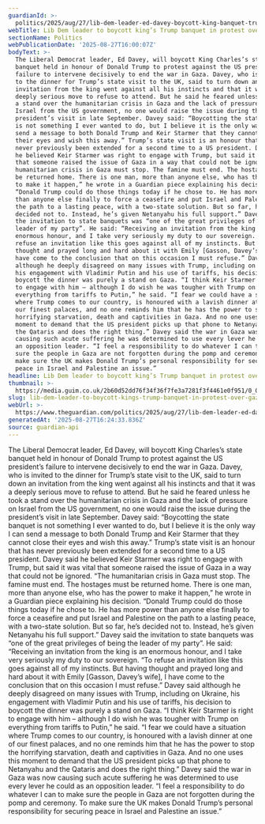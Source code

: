 ```yaml
---
guardianId: >-
  politics/2025/aug/27/lib-dem-leader-ed-davey-boycott-king-banquet-trump-protest-gaza
webTitle: Lib Dem leader to boycott king’s Trump banquet in protest over Gaza
sectionName: Politics
webPublicationDate: '2025-08-27T16:00:07Z'
bodyText: >-
  The Liberal Democrat leader, Ed Davey, will boycott King Charles’s state
  banquet held in honour of Donald Trump to protest against the US president’s
  failure to intervene decisively to end the war in Gaza. Davey, who is invited
  to the dinner for Trump’s state visit to the UK, said to turn down an
  invitation from the king went against all his instincts and that it was a
  deeply serious move to refuse to attend. But he said he feared unless he took
  a stand over the humanitarian crisis in Gaza and the lack of pressure on
  Israel from the US government, no one would raise the issue during the
  president’s visit in late September. Davey said: “Boycotting the state banquet
  is not something I ever wanted to do, but I believe it is the only way I can
  send a message to both Donald Trump and Keir Starmer that they cannot close
  their eyes and wish this away.” Trump’s state visit is an honour that has
  never previously been extended for a second time to a US president. Davey said
  he believed Keir Starmer was right to engage with Trump, but said it was vital
  that someone raised the issue of Gaza in a way that could not be ignored. “The
  humanitarian crisis in Gaza must stop. The famine must end. The hostages must
  be returned home. There is one man, more than anyone else, who has the power
  to make it happen,” he wrote in a Guardian piece explaining his decision.
  “Donald Trump could do those things today if he chose to. He has more power
  than anyone else finally to force a ceasefire and put Israel and Palestine on
  the path to a lasting peace, with a two-state solution. But so far, he’s
  decided not to. Instead, he’s given Netanyahu his full support.” Davey said
  the invitation to state banquets was “one of the great privileges of being the
  leader of my party”. He said: “Receiving an invitation from the king is an
  enormous honour, and I take very seriously my duty to our sovereign. “To
  refuse an invitation like this goes against all of my instincts. But having
  thought and prayed long and hard about it with Emily [Gasson, Davey’s wife], I
  have come to the conclusion that on this occasion I must refuse.” Davey said
  although he deeply disagreed on many issues with Trump, including on Ukraine,
  his engagement with Vladimir Putin and his use of tariffs, his decision to
  boycott the dinner was purely a stand on Gaza. “I think Keir Starmer is right
  to engage with him – although I do wish he was tougher with Trump on
  everything from tariffs to Putin,” he said. “I fear we could have a situation
  where Trump comes to our country, is honoured with a lavish dinner at one of
  our finest palaces, and no one reminds him that he has the power to stop the
  horrifying starvation, death and captivities in Gaza. And no one uses this
  moment to demand that the US president picks up that phone to Netanyahu and
  the Qataris and does the right thing.” Davey said the war in Gaza was now
  causing such acute suffering he was determined to use every lever he could as
  an opposition leader. “I feel a responsibility to do whatever I can to make
  sure the people in Gaza are not forgotten during the pomp and ceremony. To
  make sure the UK makes Donald Trump’s personal responsibility for securing
  peace in Israel and Palestine an issue.”
headline: Lib Dem leader to boycott king’s Trump banquet in protest over Gaza
thumbnail: >-
  https://media.guim.co.uk/2b60d52dd76f34f36f7fe3a7281f3f4461e0f951/0_0_4120_3296/500.jpg
slug: lib-dem-leader-to-boycott-kings-trump-banquet-in-protest-over-gaza
webUrl: >-
  https://www.theguardian.com/politics/2025/aug/27/lib-dem-leader-ed-davey-boycott-king-banquet-trump-protest-gaza
generatedAt: '2025-08-27T16:24:33.836Z'
source: guardian-api
---
```

The Liberal Democrat leader, Ed Davey, will boycott King Charles’s state banquet held in honour of Donald Trump to protest against the US president’s failure to intervene decisively to end the war in Gaza. Davey, who is invited to the dinner for Trump’s state visit to the UK, said to turn down an invitation from the king went against all his instincts and that it was a deeply serious move to refuse to attend. But he said he feared unless he took a stand over the humanitarian crisis in Gaza and the lack of pressure on Israel from the US government, no one would raise the issue during the president’s visit in late September. Davey said: “Boycotting the state banquet is not something I ever wanted to do, but I believe it is the only way I can send a message to both Donald Trump and Keir Starmer that they cannot close their eyes and wish this away.” Trump’s state visit is an honour that has never previously been extended for a second time to a US president. Davey said he believed Keir Starmer was right to engage with Trump, but said it was vital that someone raised the issue of Gaza in a way that could not be ignored. “The humanitarian crisis in Gaza must stop. The famine must end. The hostages must be returned home. There is one man, more than anyone else, who has the power to make it happen,” he wrote in a Guardian piece explaining his decision. “Donald Trump could do those things today if he chose to. He has more power than anyone else finally to force a ceasefire and put Israel and Palestine on the path to a lasting peace, with a two-state solution. But so far, he’s decided not to. Instead, he’s given Netanyahu his full support.” Davey said the invitation to state banquets was “one of the great privileges of being the leader of my party”. He said: “Receiving an invitation from the king is an enormous honour, and I take very seriously my duty to our sovereign. “To refuse an invitation like this goes against all of my instincts. But having thought and prayed long and hard about it with Emily [Gasson, Davey’s wife], I have come to the conclusion that on this occasion I must refuse.” Davey said although he deeply disagreed on many issues with Trump, including on Ukraine, his engagement with Vladimir Putin and his use of tariffs, his decision to boycott the dinner was purely a stand on Gaza. “I think Keir Starmer is right to engage with him – although I do wish he was tougher with Trump on everything from tariffs to Putin,” he said. “I fear we could have a situation where Trump comes to our country, is honoured with a lavish dinner at one of our finest palaces, and no one reminds him that he has the power to stop the horrifying starvation, death and captivities in Gaza. And no one uses this moment to demand that the US president picks up that phone to Netanyahu and the Qataris and does the right thing.” Davey said the war in Gaza was now causing such acute suffering he was determined to use every lever he could as an opposition leader. “I feel a responsibility to do whatever I can to make sure the people in Gaza are not forgotten during the pomp and ceremony. To make sure the UK makes Donald Trump’s personal responsibility for securing peace in Israel and Palestine an issue.”
